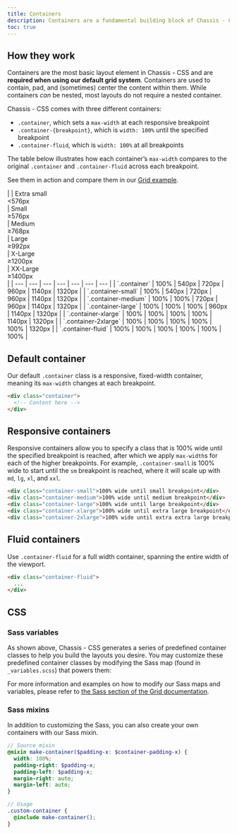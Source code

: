 ```yaml
---
title: Containers
description: Containers are a fundamental building block of Chassis - CSS that contain, pad, and align your content within a given device or viewport.
toc: true
---
```


## How they work

Containers are the most basic layout element in Chassis - CSS and are **required when using our default grid system**. Containers are used to contain, pad, and (sometimes) center the content within them. While containers *can* be nested, most layouts do not require a nested container.

Chassis - CSS comes with three different containers:

- `.container`, which sets a `max-width` at each responsive breakpoint
- `.container-{breakpoint}`, which is `width: 100%` until the specified breakpoint
- `.container-fluid`, which is `width: 100%` at all breakpoints

The table below illustrates how each container’s `max-width` compares to the original `.container` and `.container-fluid` across each breakpoint.

See them in action and compare them in our [Grid example]([[docsref:/examples/grid/#containers]]).

<CxTable>
|  | Extra small<div class="fw-normal">&lt;576px</div> | Small<div class="fw-normal">&ge;576px</div> | Medium<div class="fw-normal">&ge;768px</div> | Large<div class="fw-normal">&ge;992px</div> | X-Large<div class="fw-normal">&ge;1200px</div> | XX-Large<div class="fw-normal">&ge;1400px</div> |
| --- | --- | --- | --- | --- | --- | --- |
| `.container` | <span class="fg-subtle">100%</span> | 540px | 720px | 960px | 1140px | 1320px |
| `.container-small` | <span class="fg-subtle">100%</span> | 540px | 720px | 960px | 1140px | 1320px |
| `.container-medium` | <span class="fg-subtle">100%</span> | <span class="fg-subtle">100%</span> | 720px | 960px | 1140px | 1320px |
| `.container-large` | <span class="fg-subtle">100%</span> | <span class="fg-subtle">100%</span> | <span class="fg-subtle">100%</span> | 960px | 1140px | 1320px |
| `.container-xlarge` | <span class="fg-subtle">100%</span> | <span class="fg-subtle">100%</span> | <span class="fg-subtle">100%</span> | <span class="fg-subtle">100%</span> | 1140px | 1320px |
| `.container-2xlarge` | <span class="fg-subtle">100%</span> | <span class="fg-subtle">100%</span> | <span class="fg-subtle">100%</span> | <span class="fg-subtle">100%</span> | <span class="fg-subtle">100%</span> | 1320px |
| `.container-fluid` | <span class="fg-subtle">100%</span> | <span class="fg-subtle">100%</span> | <span class="fg-subtle">100%</span> | <span class="fg-subtle">100%</span> | <span class="fg-subtle">100%</span> | <span class="fg-subtle">100%</span> |
</CxTable>

## Default container

Our default `.container` class is a responsive, fixed-width container, meaning its `max-width` changes at each breakpoint.

```html
<div class="container">
  <!-- Content here -->
</div>
```

## Responsive containers

Responsive containers allow you to specify a class that is 100% wide until the specified breakpoint is reached, after which we apply `max-width`s for each of the higher breakpoints. For example, `.container-small` is 100% wide to start until the `sm` breakpoint is reached, where it will scale up with `md`, `lg`, `xl`, and `xxl`.

```html
<div class="container-small">100% wide until small breakpoint</div>
<div class="container-medium">100% wide until medium breakpoint</div>
<div class="container-large">100% wide until large breakpoint</div>
<div class="container-xlarge">100% wide until extra large breakpoint</div>
<div class="container-2xlarge">100% wide until extra extra large breakpoint</div>
```

## Fluid containers

Use `.container-fluid` for a full width container, spanning the entire width of the viewport.

```html
<div class="container-fluid">
  ...
</div>
```

## CSS

### Sass variables

As shown above, Chassis - CSS generates a series of predefined container classes to help you build the layouts you desire. You may customize these predefined container classes by modifying the Sass map (found in `_variables.scss`) that powers them:

<ScssDocs name="container-max-widths" file="scss/_variables.scss" />

For more information and examples on how to modify our Sass maps and variables, please refer to [the Sass section of the Grid documentation]([[docsref:/layout/grid#css]]).

### Sass mixins

In addition to customizing the Sass, you can also create your own containers with our Sass mixin.

```scss
// Source mixin
@mixin make-container($padding-x: $container-padding-x) {
  width: 100%;
  padding-right: $padding-x;
  padding-left: $padding-x;
  margin-right: auto;
  margin-left: auto;
}

// Usage
.custom-container {
  @include make-container();
}
```
